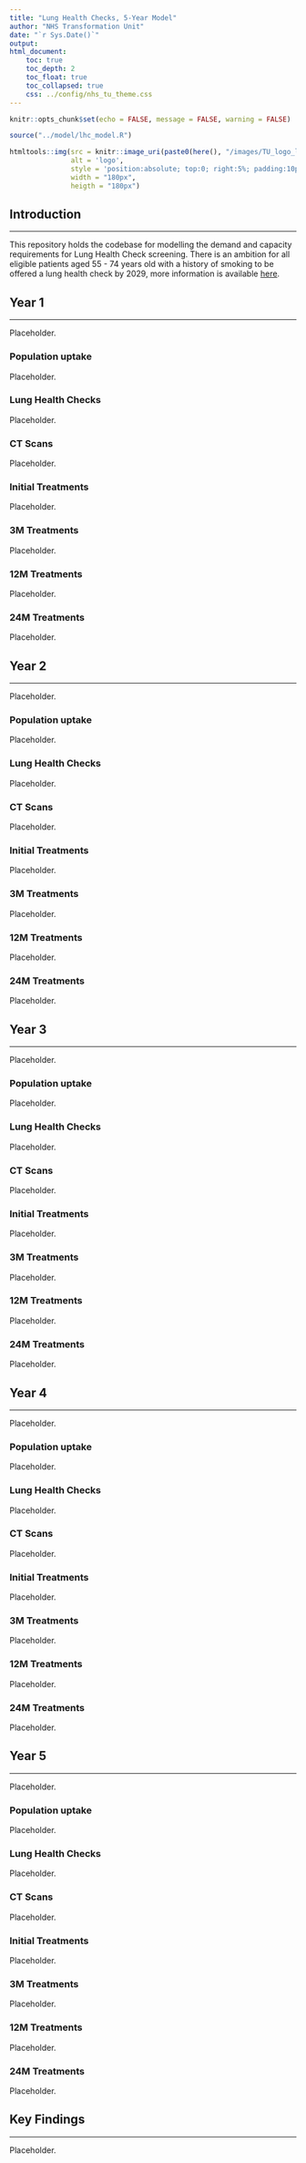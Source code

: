 ```yaml
---
title: "Lung Health Checks, 5-Year Model"
author: "NHS Transformation Unit"
date: "`r Sys.Date()`"
output: 
html_document:
    toc: true
    toc_depth: 2
    toc_float: true
    toc_collapsed: true
    css: ../config/nhs_tu_theme.css
---
```



```r
knitr::opts_chunk$set(echo = FALSE, message = FALSE, warning = FALSE)

source("../model/lhc_model.R")

```

```r

htmltools::img(src = knitr::image_uri(paste0(here(), "/images/TU_logo_large.png")), 
               alt = 'logo', 
               style = 'position:absolute; top:0; right:5%; padding:10px;',
               width = "180px",
               heigth = "180px")

```

## Introduction
***

This repository holds the codebase for modelling the demand and capacity requirements for Lung Health Check screening. There is an ambition for all eligible patients aged 55 - 74 years old with a history of smoking to be offered a lung health check by 2029, more information is available [here](https://www.nhs.uk/conditions/lung-health-checks/).


## Year 1 {.tabset .tabset-fade}
***

Placeholder.


### Population uptake
Placeholder.

### Lung Health Checks
Placeholder.

### CT Scans
Placeholder.

### Initial Treatments
Placeholder.

### 3M Treatments
Placeholder.

### 12M Treatments
Placeholder.

### 24M Treatments
Placeholder.


## Year 2 {.tabset .tabset-fade}
***

Placeholder.


### Population uptake
Placeholder.

### Lung Health Checks
Placeholder.

### CT Scans
Placeholder.

### Initial Treatments
Placeholder.

### 3M Treatments
Placeholder.

### 12M Treatments
Placeholder.

### 24M Treatments
Placeholder.


## Year 3 {.tabset .tabset-fade}
***

Placeholder.


### Population uptake
Placeholder.

### Lung Health Checks
Placeholder.

### CT Scans
Placeholder.

### Initial Treatments
Placeholder.

### 3M Treatments
Placeholder.

### 12M Treatments
Placeholder.

### 24M Treatments
Placeholder.


## Year 4 {.tabset .tabset-fade}
***

Placeholder.


### Population uptake
Placeholder.

### Lung Health Checks
Placeholder.

### CT Scans
Placeholder.

### Initial Treatments
Placeholder.

### 3M Treatments
Placeholder.

### 12M Treatments
Placeholder.

### 24M Treatments
Placeholder.


## Year 5 {.tabset .tabset-fade}
***

Placeholder.


### Population uptake
Placeholder.

### Lung Health Checks
Placeholder.

### CT Scans
Placeholder.

### Initial Treatments
Placeholder.

### 3M Treatments
Placeholder.

### 12M Treatments
Placeholder.

### 24M Treatments
Placeholder.


## Key Findings {.tabset .tabset-fade}
***

Placeholder.